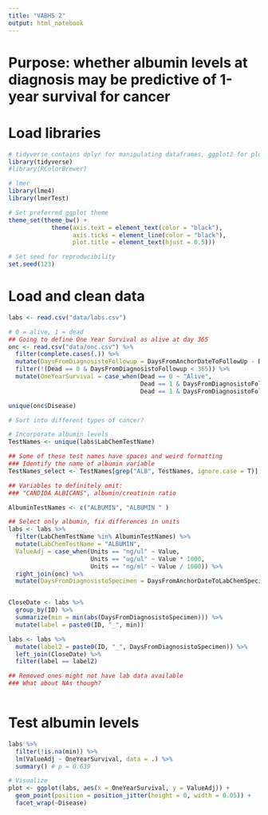 ```yaml
---
title: "VABHS 2"
output: html_notebook
---
```


# Purpose: whether albumin levels at diagnosis may be predictive of 1-year survival for cancer

# Load libraries
```r
# tidyverse contains dplyr for manipulating dataframes, ggplot2 for plotting, and other useful packages
library(tidyverse) 
#library(RColorBrewer)

# lmer
library(lme4)
library(lmerTest)

# Set preferred ggplot theme
theme_set(theme_bw() +
            theme(axis.text = element_text(color = "black"),
                  axis.ticks = element_line(color = "black"),
                  plot.title = element_text(hjust = 0.5)))

# Set seed for reproducibility
set.seed(123)


```

# Load and clean data
```r
labs <- read.csv("data/labs.csv")

# 0 = alive, 1 = dead
## Going to define One Year Survival as alive at day 365
onc <- read.csv("data/onc.csv") %>%
  filter(complete.cases(.)) %>%
  mutate(DaysFromDiagnosistoFollowup = DaysFromAnchorDateToFollowUp - DaysFromAnchorDateToDiagnosisDate) %>%
  filter(!(Dead == 0 & DaysFromDiagnosistoFollowup < 365)) %>%
  mutate(OneYearSurvival = case_when(Dead == 0 ~ "Alive",
                                     Dead == 1 & DaysFromDiagnosistoFollowup > 365 ~ "Dead",
                                     Dead == 1 & DaysFromDiagnosistoFollowup <= 365 ~ "Dead"))

unique(onc$Disease)

# Sort into different types of cancer?

# Incorporate albumin levels
TestNames <- unique(labs$LabChemTestName)

## Some of these test names have spaces and weird formatting
### Identify the name of albumin variable
TestNames_select <- TestNames[grep("ALB", TestNames, ignore.case = T)]

## Variables to definitely omit:
### "CANDIDA ALBICANS", albumin/creatinin ratio

AlbuminTestNames <- c("ALBUMIN", "ALBUMIN " )

## Select only albumin, fix differences in units
labs <- labs %>%
  filter(LabChemTestName %in% AlbuminTestNames) %>%
  mutate(LabChemTestName = "ALBUMIN",
  ValueAdj = case_when(Units == "ng/ul" ~ Value,
                       Units == "ug/ul" ~ Value * 1000,
                       Units == "ng/ml" ~ Value / 1000)) %>%
  right_join(onc) %>%
  mutate(DaysFromDiagnosistoSpecimen = DaysFromAnchorDateToLabChemSpecimenDate - DaysFromAnchorDateToDiagnosisDate)


CloseDate <- labs %>%
  group_by(ID) %>%
  summarize(min = min(abs(DaysFromDiagnosistoSpecimen))) %>%
  mutate(label = paste0(ID, "_", min))

labs <- labs %>%
  mutate(label2 = paste0(ID, "_", DaysFromDiagnosistoSpecimen)) %>%
  left_join(CloseDate) %>%
  filter(label == label2)

## Removed ones might not have lab data available
### What about NAs though?
  

```


# Test albumin levels
```r
labs %>%
  filter(!is.na(min)) %>%
  lm(ValueAdj ~ OneYearSurvival, data = .) %>%
  summary() # p = 0.639 

# Visualize
plot <- ggplot(labs, aes(x = OneYearSurvival, y = ValueAdj)) +
  geom_point(position = position_jitter(height = 0, width = 0.05)) +
  facet_wrap(~Disease)


```


